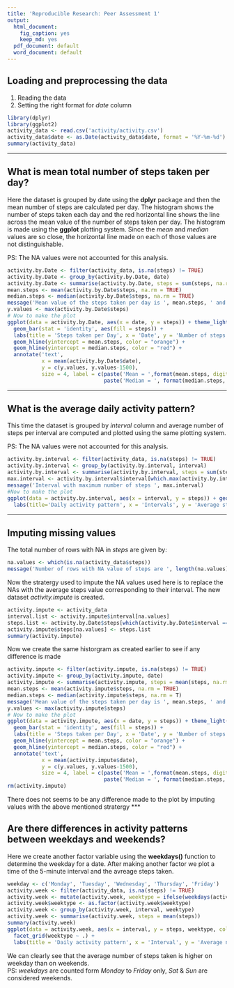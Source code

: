 ```yaml
---
title: 'Reproducible Research: Peer Assessment 1'
output:
  html_document:
    fig_caption: yes
    keep_md: yes
  pdf_document: default
  word_document: default
---
```



## Loading and preprocessing the data

1. Reading the data
2. Setting the right format for *date* column

```r
library(dplyr)
library(ggplot2)
activity_data <- read.csv('activity/activity.csv')
activity_data$date <- as.Date(activity_data$date, format = '%Y-%m-%d')
summary(activity_data)
```
***


## What is mean total number of steps taken per day?

Here the dataset is grouped by date using the **dplyr** package and then the mean number of steps are calculated
per day. The histogram shows the number of steps taken each day and the red horizontal line shows the line across
the mean value of the number of steps taken per day. The histogram is made using the **ggplot** plotting system.
Since the *mean* and *median* values are so close, the horizontal line made on each of those values are not
distinguishable.  

PS: The NA values were not accounted for this analysis.

```r
activity.by.Date <- filter(activity_data, is.na(steps) != TRUE)
activity.by.Date <- group_by(activity.by.Date, date)
activity.by.Date <- summarise(activity.by.Date, steps = sum(steps, na.rm = TRUE))
mean.steps <- mean(activity.by.Date$steps, na.rm = TRUE)
median.steps <- median(activity.by.Date$steps, na.rm = TRUE)
message('Mean value of the steps taken per day is ', mean.steps, ' and median value is ', median.steps)
y.values <- max(activity.by.Date$steps)
# Now to make the plot
ggplot(data = activity.by.Date, aes(x = date, y = steps)) + theme_light() + 
  geom_bar(stat = 'identity', aes(fill = steps)) +
  labs(title = 'Steps taken per Day', x = 'Date', y = 'Number of steps') +
  geom_hline(yintercept = mean.steps, color = "orange") +
  geom_hline(yintercept = median.steps, color = "red") +
  annotate('text', 
           x = mean(activity.by.Date$date), 
           y = c(y.values, y.values-1500),
           size = 4, label = c(paste('Mean = ',format(mean.steps, digits = 2, nsmall = 3)),
                               paste('Median = ', format(median.steps, digits = 2, nsmall = 3))))
```
***


## What is the average daily activity pattern?

This time the dataset is grouped by *interval* column and average number of steps per interval are computed and
plotted using the same plotting system.  

PS: The NA values were not accounted for this analysis.

```r
activity.by.interval <- filter(activity_data, is.na(steps) != TRUE)
activity.by.interval <- group_by(activity.by.interval, interval)
activity.by.interval <- summarise(activity.by.interval, steps = sum(steps, na.rm = TRUE))
max.interval <- activity.by.interval$interval[which.max(activity.by.interval$steps)]
message('Interval with maximum number of steps ', max.interval)
#Now to make the plot
ggplot(data = activity.by.interval, aes(x = interval, y = steps)) + geom_line(color = 'steelblue') +
  labs(title='Daily activity pattern', x = 'Intervals', y = 'Average steps per interval')
```
***


## Imputing missing values

The total number of rows with NA in *steps* are given by:

```r
na.values <- which(is.na(activity_data$steps))
message('Number of rows with NA value of steps are ', length(na.values))
```

Now the stratergy used to impute the NA values used here is to replace the NAs with the average steps value
corresponding to their interval. The new dataset *activity.impute* is created.

```r
activity.impute <- activity_data
interval.list <- activity.impute$interval[na.values]
steps.list <- activity.by.Date$steps[which(activity.by.Date$interval == interval.list)]
activity.impute$steps[na.values] <- steps.list
summary(activity.impute)
```

Now we create the same historgram as created earlier to see if any difference is made

```r
activity.impute <- filter(activity.impute, is.na(steps) != TRUE)
activity.impute <- group_by(activity.impute, date)
activity.impute <- summarise(activity.impute, steps = mean(steps, na.rm = TRUE))
mean.steps <- mean(activity.impute$steps, na.rm = TRUE)
median.steps <- median(activity.impute$steps, na.rm = T)
message('Mean value of the steps taken per day is ', mean.steps, ' and median value is ', median.steps)
y.values <- max(activity.impute$steps)
# Now to make the plot
ggplot(data = activity.impute, aes(x = date, y = steps)) + theme_light() + 
  geom_bar(stat = 'identity', aes(fill = steps)) +
  labs(title = 'Steps taken per Day', x = 'Date', y = 'Number of steps') +
  geom_hline(yintercept = mean.steps, color = "orange") +
  geom_hline(yintercept = median.steps, color = "red") +
  annotate('text', 
           x = mean(activity.impute$date), 
           y = c(y.values, y.values-1500),
           size = 4, label = c(paste('Mean = ',format(mean.steps, digits = 2, nsmall = 3)),
                               paste('Median = ', format(median.steps, digits = 2, nsmall = 3))))
rm(activity.impute)
```

There does not seems to be any difference made to the plot by imputing values with the above mentioned stratergy
***

## Are there differences in activity patterns between weekdays and weekends?

Here we create another factor variable using the **weekdays()** function to determine the weekday for a date.
After making another factor we plot a time of the 5-minute interval and the avreage steps taken.

```r
weekday <- c('Monday', 'Tuesday', 'Wednesday', 'Thursday', 'Friday')
activity.week <- filter(activity_data, is.na(steps) != TRUE)
activity.week <- mutate(activity.week, weektype = ifelse(weekdays(activity.week$date)%in%weekday, 'weekday', 'weekend'))
activity.week$weektype <- as.factor(activity.week$weektype)
activity.week <- group_by(activity.week, interval, weektype)
activity.week <- summarise(activity.week, steps = mean(steps))
summary(activity.week)
ggplot(data = activity.week, aes(x = interval, y = steps, weektype, color = weektype)) +  geom_line() +
  facet_grid(weektype ~ .) +
  labs(title = 'Daily activity pattern', x = 'Interval', y = 'Average number of steps')
```

We can clearly see that the average number of steps taken is higher on weekday than on weekends.  
PS: *weekdays* are counted form *Monday* to *Friday* only, *Sat* & *Sun* are considered weekends.